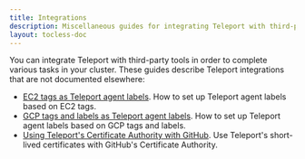 ```yaml
---
title: Integrations
description: Miscellaneous guides for integrating Teleport with third-party tools.
layout: tocless-doc
---
```


You can integrate Teleport with third-party tools in order to complete various
tasks in your cluster. These guides describe Teleport integrations that are not
documented elsewhere:

  - [EC2 tags as Teleport agent labels](ec2-tags.mdx). How to set up
    Teleport agent labels based on EC2 tags.
  - [GCP tags and labels as Teleport agent labels](gcp-tags.mdx). How
    to set up Teleport agent labels based on GCP tags and labels.
  - [Using Teleport's Certificate Authority with
    GitHub](ssh-key-extensions.mdx). Use Teleport's short-lived
    certificates with GitHub's Certificate Authority.

